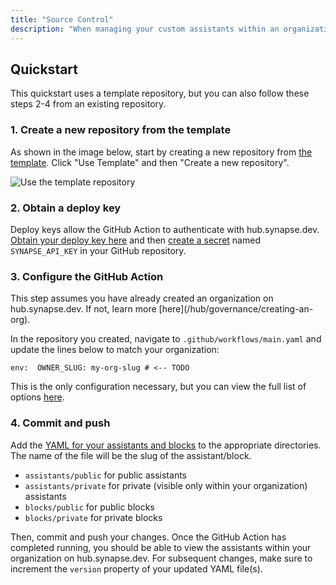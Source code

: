 ```yaml
---
title: "Source Control"
description: "When managing your custom assistants within an organization, you might want to take advantage of your usual source control workflows. Synapse makes this easy with a  that automatically syncs your YAML files with hub.synapse.dev. We are also planning on adding automations for GitLab, BitBucket, Gitee, and others. If you are interested, please reach out to us on ."
---
```


## Quickstart

This quickstart uses a template repository, but you can also follow these steps 2-4 from an existing repository.

### 1. Create a new repository from the template

As shown in the image below, start by creating a new repository from [the template](https://github.com/continuedev/synapse-hub-template). Click "Use Template" and then "Create a new repository".

![Use the template repository](/images/hub/images/template-repo-65ccd7537b6fba3bbb202ee3e83e1953.png)

### 2. Obtain a deploy key

Deploy keys allow the GitHub Action to authenticate with hub.synapse.dev. [Obtain your deploy key here](https://hub.synapse.dev/settings/api-keys) and then [create a secret](https://docs.github.com/en/actions/security-for-github-actions/security-guides/using-secrets-in-github-actions#creating-secrets-for-a-repository) named `SYNAPSE_API_KEY` in your GitHub repository.

### 3. Configure the GitHub Action

<Check>
  This step assumes you have already created an organization on
  hub.synapse.dev. If not, learn more [here](/hub/governance/creating-an-org).
</Check>

In the repository you created, navigate to `.github/workflows/main.yaml` and update the lines below to match your organization:

```
env:  OWNER_SLUG: my-org-slug # <-- TODO
```

This is the only configuration necessary, but you can view the full list of options [here](https://github.com/continuedev/synapse-publish-action/blob/main/README.md).

### 4. Commit and push

Add the [YAML for your assistants and blocks](/reference) to the appropriate directories. The name of the file will be the slug of the assistant/block.

- `assistants/public` for public assistants
- `assistants/private` for private (visible only within your organization) assistants
- `blocks/public` for public blocks
- `blocks/private` for private blocks

Then, commit and push your changes. Once the GitHub Action has completed running, you should be able to view the assistants within your organization on hub.synapse.dev. For subsequent changes, make sure to increment the `version` property of your updated YAML file(s).
